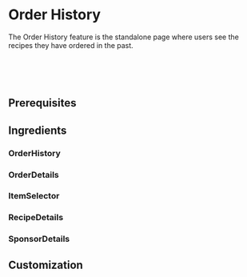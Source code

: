 


# Order History

The Order History feature is the standalone page where users see the recipes they have ordered in the past.

<TimeIcon titleText="Time to read:" timeText="5 minutes" /><br />
<TimeIcon titleText="Time for base implementation:" timeText="1 hour" /><br />
<TimeIcon titleText="Time for full customization:" timeText="2 hours" /><br />

## Prerequisites
<Prerequisites />

## Ingredients

### OrderHistory
<OrderHistory platform="android"/>

### OrderDetails
<OrderDetails platform="android"/>

### ItemSelector
<ItemSelector platform="android"/>

### RecipeDetails
<RecipeDetails platform="android"/>

### SponsorDetails
<SponsorDetails platform="android"/>

## Customization
<LinkToCustomization />
